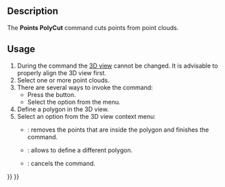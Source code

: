 <languages/>
<translate>

<!--T:6-->
{{Docnav
|[[Points_Merge|Merge]]
|
|[[Points_Workbench|Points]]
|IconL=Points_Merge.svg
|IconR=
|IconC=Workbench_Points.svg
}}

<!--T:1-->
{{GuiCommand
|Name=Points PolyCut
|MenuLocation=Points → Cut point cloud
|Workbenches=[[Points_Workbench|Points]]
}}

==Description== <!--T:2-->

<!--T:8-->
The '''Points PolyCut''' command cuts points from point clouds.

==Usage== <!--T:3-->

<!--T:9-->
# During the command the [[3D_view|3D view]] cannot be changed. It is advisable to properly align the 3D view first.
# Select one or more point clouds.
# There are several ways to invoke the command:
#* Press the {{Button|[[Image:Points_PolyCut.svg|16px]] [[Points_PolyCut|Cut point cloud]]}} button.
#* Select the {{MenuCommand|Points → [[Image:Points_PolyCut.svg|16px]] Cut point cloud}} option from the menu.
# Define a polygon in the 3D view.
# Select an option from the 3D view context menu:
#* {{MenuCommand|Finish}}: removes the points that are inside the polygon and finishes the command.
#* {{MenuCommand|Clear}}: allows to define a different polygon.
#* {{MenuCommand|Cancel}}: cancels the command.


<!--T:4-->
{{Docnav
|[[Points_Merge|Merge]]
|
|[[Points_Workbench|Points]]
|IconL=Points_Merge.svg
|IconR=
|IconC=Workbench_Points.svg
}}

</translate>
{{Points Tools navi{{#translation:}}}}
{{Userdocnavi{{#translation:}}}}